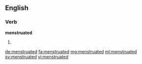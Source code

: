 ==English==

===Verb===
'''menstruated'''

# {{past of|menstruate}}

[[de:menstruated]]
[[fa:menstruated]]
[[mg:menstruated]]
[[ml:menstruated]]
[[sv:menstruated]]
[[vi:menstruated]]
